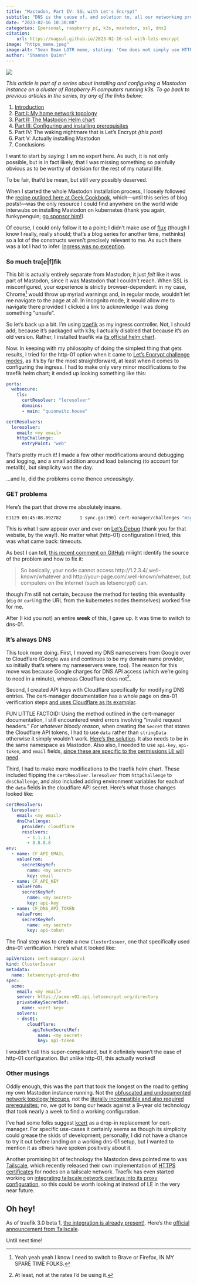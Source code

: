 ```yaml
---
title: "Mastodon, Part IV: SSL with Let's Encrypt"
subtitle: "DNS is the cause of, and solution to, all our networking problems"
date: "2023-02-16 10:30:00"
categories: [personal, raspberry pi, k3s, mastodon, ssl, dns]
citation:
    url: https://magsol.github.io/2023-02-16-ssl-with-lets-encrypt
image: "https_meme.jpeg"
image-alt: "Sean Bean LOTR meme, stating: 'One does not simply use HTTPS when it doesn't work' (obtained from imgflip)."
author: "Shannon Quinn"
---
```

![](https_meme.jpeg){.preview-image fig-alt="Sean Bean LOTR meme, stating: 'One does not simply use HTTPS when it doesn't work' (obtained from imgflip)."}

_This article is part of a series about installing and configuring a Mastodon instance on a cluster of Raspberry Pi computers running k3s. To go back to previous articles in the series, try any of the links below:_

 1. [Introduction](../2023-01-20-mastodon-instance-k3s-rpi-introduction/index.qmd)
 2. [Part I: My home network topology](../2023-01-23-mastodon-home-network-topology/index.qmd)
 3. [Part II: The Mastodon Helm chart](../2023-01-25-mastodon-helm-chart/index.qmd)
 4. [Part III: Configuring and installing prerequisites](../2023-02-09-configuring-and-installing-prereqs/index.qmd)
 5. Part IV: The waking nightmare that is Let's Encrypt _(this post)_
 6. Part V: Actually installing Mastodon
 7. Conclusions

I want to start by saying: I am no expert here. As such, it is not only possible, but is in fact likely, that I was missing something so painfully obvious as to be worthy of derision for the rest of my natural life.

To be fair, that'd be mean, but still very possibly deserved.

When I started the whole Mastodon installation process, I loosely followed the [recipe outlined here at Geek Cookbook](https://geek-cookbook.funkypenguin.co.nz/recipes/kubernetes/mastodon/), which---until this series of blog posts!---was the only resource I could find anywhere on the world wide interwubs on installing Mastodon on kubernetes (thank you again, funkypenguin; [go sponsor him!](https://github.com/sponsors/funkypenguin)).

Of course, I could only follow it to a point; I didn't make use of [flux](https://geek-cookbook.funkypenguin.co.nz/kubernetes/deployment/flux/) (though I know I really, really should; that's a blog series for another time, methinks) so a lot of the constructs weren't precisely relevant to me. As such there was a lot I had to infer. [Ingress was no exception](https://geek-cookbook.funkypenguin.co.nz/kubernetes/ingress/).

### So much tra[e|f]fik

This bit is actually entirely separate from Mastodon; it just _felt_ like it was part of Mastodon, since it was Mastodon that I couldn't reach. When SSL is misconfigured, your experience is strictly browser-dependent: in my case, Chrome^[Yeah yeah yeah I know I need to switch to Brave or Firefox, IN MY SPARE TIME FOLKS.] would throw up myriad warnings and, in regular mode, wouldn't let me navigate to the page at all. In incognito mode, it would allow me to navigate there provided I clicked a link to acknowledge I was doing something "unsafe".

So let's back up a bit. I'm using [traefik](https://traefik.io/) as my ingress controller. Not, I should add, because it's packaged with k3s; I actually disabled that because it's an old version. Rather, I installed traefik via [its official helm chart](https://github.com/traefik/traefik-helm-chart).

Now. In keeping with my philosophy of doing the simplest thing that gets results, I tried for the http-01 option when it came to [Let's Encrypt challenge modes](https://letsencrypt.org/docs/challenge-types/), as it's by far the most straightforward, at least when it comes to configuring the ingress. I had to make only very minor modifications to the traefik helm chart; it ended up looking something like this:

```.yaml
ports:
  websecure:
    tls:
      certResolver: "leresolver"
      domains:
      - main: "quinnwitz.house"

certResolvers:
  leresolver:
    email: <my email>
    httpChallenge:
      entryPoint: "web"
```

That's pretty much it! I made a few other modifications around debugging and logging, and a small addition around load balancing (to account for metallb), but simplicity won the day.

...and lo, did the problems come thence _unceasingly_.

### GET problems

Here's the part that drove me absolutely insane.

```.bash
E1129 00:45:08.092782       1 sync.go:190] cert-manager/challenges "msg"="propagation check failed" "error"="failed to perform self check GET request 'http://quinnwitz.house/.well-known/acme-challenge/jVKFmi_ulnESi0pCj-KnVC5mPt0RouNcfUOEKcYe9ro': Get \"http://quinnwitz.house/.well-known/acme-challenge/jVKFmi_ulnESi0pCj-KnVC5mPt0RouNcfUOEKcYe9ro\": context deadline exceeded (Client.Timeout exceeded while awaiting headers)" "dnsName"="quinnwitz.house" "resource_kind"="Challenge" "resource_name"="mastodon-tls-lzwbv-1403372365-523260434" "resource_namespace"="mastodon" "resource_version"="v1" "type"="HTTP-01"
```

This is what I saw appear over and over on [Let's Debug](https://letsdebug.net/) (thank you for that website, by the way!). No matter what (http-01) configuration I tried, this was what came back: timeouts.

As best I can tell, [this recent comment on GitHub](https://github.com/cert-manager/cert-manager/issues/3238#issuecomment-1384438850) miiight identify the source of the problem and how to fix it:

> So basically, your node cannot access http://1.2.3.4/.well-known/whatever and http://your-page.com/.well-known/whatever, but computers on the internet (such as letsencrypt) can.

though I'm still not certain, because the method for testing this eventuality (`dig` or `curl`ing the URL from the kubernetes nodes themselves) worked fine for me.

After (I kid you not) an entire **week** of this, I gave up. It was time to switch to dns-01.

### It's always DNS

This took more doing. First, I moved my DNS nameservers from Google over to Cloudflare (Google was and continues to be my domain name provider, so initially that's where my nameservers were, too). The reason for this move was because Google charges for DNS API access (which we're going to need in a minute), whereas Cloudflare does not^[At least, not at the rates I'd be using it.].

Second, I created API keys with Cloudflare specifically for modifying DNS entries. The cert-manager documentation has a whole page on dns-01 verification steps [and uses Cloudflare as its examplar](https://cert-manager.io/docs/configuration/acme/dns01/cloudflare/).

FUN LITTLE FACTOID: Using the method outlined in the cert-manager documentation, I still encountered weird errors involving "invalid request headers." _For whatever bloody reason_, when creating the `Secret` that stores the Cloudflare API tokens, I had to use `data` rather than `stringData` otherwise it simply wouldn't work. [Here's the solution](https://github.com/cert-manager/cert-manager/issues/3021#issuecomment-861894010). It also needs to be in the same namespace as Mastodon. Also also, I needed to use `api-key`, `api-token`, and `email` fields, [since these are specific to the permissions LE will need](https://go-acme.github.io/lego/dns/cloudflare/).

Third, I had to make more modifications to the traefik helm chart. These included flipping the `certResolver.leresolver` from `httpChallenge` to `dnsChallenge`, and also included adding environment variables for each of the `data` fields in the cloudflare API secret. Here's what those changes looked like:

```.yaml
certResolvers:
  leresolver:
    email: <my email>
    dnsChallenge:
      provider: cloudflare
      resolvers:
        - 1.1.1.1
        - 8.8.8.8
env:
  - name: CF_API_EMAIL
    valueFrom:
      secretKeyRef:
        name: <my secret>
        key: email
  - name: CF_API_KEY
    valueFrom:
      secretKeyRef:
        name: <my secret>
        key: api-key
  - name: CF_DNS_API_TOKEN
    valueFrom:
      secretKeyRef:
        name: <my secret>
        key: api-token
```

The final step was to create a new `ClusterIssuer`, one that specifically used dns-01 verification. Here's what it looked like:

```.yaml
apiVersion: cert-manager.io/v1
kind: ClusterIssuer
metadata:
  name: letsencrypt-prod-dns
spec:
  acme:
    email: <my email>
    server: https://acme-v02.api.letsencrypt.org/directory
    privateKeySecretRef:
      name: <cert key>
    solvers:
    - dns01:
        cloudflare:
          apiTokenSecretRef:
            name: <my secret>
            key: api-token
```

I wouldn't call this super-complicated, but it definitely wasn't the ease of http-01 configuration. But unlike http-01, this actually worked!

### Other musings

Oddly enough, this was the part that took the longest on the road to getting my own Mastodon instance running. Not the [obfuscated and undocumented network topology hiccups](../2023-01-23-mastodon-home-network-topology/index.qmd), not the [literally incompatible and also required prerequisites](../2023-02-09-configuring-and-installing-prereqs/index.qmd); no, we got to bang our heads against a 9-year old technology that took nearly a week to find a working configuration.

I've had some folks suggest [kcert](https://github.com/nabsul/kcert) as a drop-in replacement for cert-manager. For specific use-cases it certainly seems as though its simplicity could grease the skids of development; personally, I did not have a chance to try it out before landing on a working dns-01 setup, but I wanted to mention it as others have spoken positively about it.

Another promising bit of technology the Mastodon devs pointed me to was [Tailscale](https://tailscale.com/), which recently released their own implementation of [HTTPS certificates](https://tailscale.com/kb/1153/enabling-https/) for nodes on a tailscale network. Traefik has even started working on [integrating tailscale network overlays into its proxy configuration](https://traefik.io/blog/exploring-the-tailscale-traefik-proxy-integration/), so this could be worth looking at instead of LE in the very near future.

::: {.callout-tip}
## Oh hey!

As of traefik 3.0 beta 1, [the integration is already present!](https://tailscale.com/kb/1234/traefik-certificates/). Here's the [official announcement from Tailscale](https://tailscale.com/blog/traefik-certificate-resolver/).
:::

Until next time!
